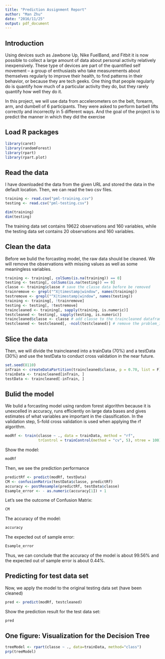 ```yaml
---
title: "Prediction Assignment Report"
author: "Man Zhu"
date: "2016/11/25"
output: pdf_document
---
```


## Introduction  
Using devices such as Jawbone Up, Nike FuelBand, and Fitbit it is now possible to collect a large amount of data about personal activity relatively inexpensively. These type of devices are part of the quantified self movement – a group of enthusiasts who take measurements about themselves regularly to improve their health, to find patterns in their behavior, or because they are tech geeks. One thing that people regularly do is quantify how much of a particular activity they do, but they rarely quantify how well they do it.  

In this project, we will use data from accelerometers on the belt, forearm, arm, and dumbell of 6 participants. They were asked to perform barbell lifts correctly and incorrectly in 5 different ways. And the goal of the project is to predict the manner in which they did the exercise

## Load R packages
```r
library(caret)
library(randomForest)
library(rpart)
library(rpart.plot)
```

## Read the data
I have downloaded the data from the given URL and stored the data in the default location. Then, we can read the two csv files.  
```r
training <- read.csv("pml-training.csv")
testing <- read.csv("pml-testing.csv")
```
```r
dim(training)
dim(testing)
```
The training data set contains 19622 observations and 160 variables, while the testing data set contains 20 observations and 160 variables.

## Clean the data
Before we bulid the forcasting model, the raw data should be cleaned. We will remove the observations with missing values as well as some meaningless variables.
```r
training <- training[, colSums(is.na(training)) == 0] 
testing <- testing[, colSums(is.na(testing)) == 0]
classe <- training$classe # save the classe data before be removed
trainremove <- grepl("^X|timestamp|window", names(training))
testremove <- grepl("^X|timestamp|window", names(testing))
training <- training[, !trainremove]
testing <- testing[, !testremove]
traincleaned <- training[, sapply(training, is.numeric)]
testcleaned <- testing[, sapply(testing, is.numeric)]
traincleaned$classe <- classe # add classe to the traincleaned dataframe
testcleaned <- testcleaned[, -ncol(testcleaned)] # remove the problem_id in testdata
```

## Slice the data
Then, we will divide the traincleaned into a trainData (70%) and a testData (30%) and use the testData to conduct cross validation in the near future.
```r
set.seed(8110)
inTrain <- createDataPartition(traincleaned$classe, p = 0.70, list = F)
trainData <- traincleaned[inTrain, ]
testData <- traincleaned[-inTrain, ]
```

## Bulid the model
We bulid a forcasting model using random forest algorithm because it is unexcelled in accuracy, runs efficiently on large data bases and gives estimates of what variables are important in the classification. 
In the validation step, 5-fold cross validation is used when applying the rf algorithm.
```r
modRf <- train(classe ~ ., data = trainData, method = "rf", 
               trControl = trainControl(method = "cv", 5), ntree = 100)
```
Show the model:
```r
modRf
```
Then, we see the prediction performance
```r
predictRf <- predict(modRf, testData)
CM <- confusionMatrix(testData$classe, predictRf)
accuracy <- postResample(predictRf, testData$classe)
Esample_error <- - as.numeric(accuracy[1]) + 1
```
Let's see the outcome of Confusion Matrix:
```r
CM
```
The accuracy of the model:
```r
accuracy
```
The expected out of sample error:
```r
Esample_error
```
Thus, we can conclude that the accuracy of the model is about 99.56% and the expected out of sample error is about 0.44%.

## Predicting for test data set
Now, we apply the model to the original testing data set (have been cleaned)
```r
pred <- predict(modRf, testcleaned)
```
Show the prediction result for the test data set:
```r
pred
```

## One figure: Visualization for the Decision Tree 
```r
treeModel <- rpart(classe ~ ., data=trainData, method="class")
prp(treeModel)
```
